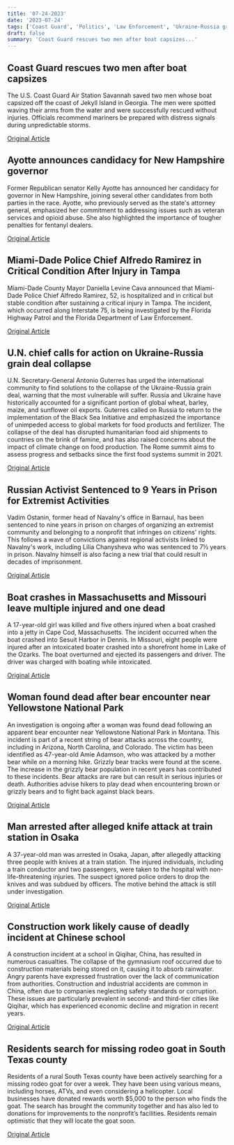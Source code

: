 ```yaml
---
title: '07-24-2023'
date: '2023-07-24'
tags: ['Coast Guard', 'Politics', 'Law Enforcement', 'Ukraine-Russia grain deal', 'Russian Activist', 'Boating accidents', 'Bear Attacks', 'Crime', 'Accidents', 'Missing Goat']
draft: false
summary: 'Coast Guard rescues two men after boat capsizes...'
---
```


## Coast Guard rescues two men after boat capsizes
The U.S. Coast Guard Air Station Savannah saved two men whose boat capsized off the coast of Jekyll Island in Georgia. The men were spotted waving their arms from the water and were successfully rescued without injuries. Officials recommend mariners be prepared with distress signals during unpredictable storms.

[Original Article](https://abcnews.go.com/US/coast-guard-rescues-2-capsized-boat-off-georgia/story?id=101598238)

## Ayotte announces candidacy for New Hampshire governor
Former Republican senator Kelly Ayotte has announced her candidacy for governor in New Hampshire, joining several other candidates from both parties in the race. Ayotte, who previously served as the state's attorney general, emphasized her commitment to addressing issues such as veteran services and opioid abuse. She also highlighted the importance of tougher penalties for fentanyl dealers.

[Original Article](https://abcnews.go.com/Politics/wireStory/former-us-sen-kelly-ayotte-throws-hat-race-101603906)

## Miami-Dade Police Chief Alfredo Ramirez in Critical Condition After Injury in Tampa
Miami-Dade County Mayor Daniella Levine Cava announced that Miami-Dade Police Chief Alfredo Ramirez, 52, is hospitalized and in critical but stable condition after sustaining a critical injury in Tampa. The incident, which occurred along Interstate 75, is being investigated by the Florida Highway Patrol and the Florida Department of Law Enforcement.

[Original Article](https://abcnews.go.com/US/wireStory/miami-dade-police-director-critical-condition-incident-tampa-101604122)

## U.N. chief calls for action on Ukraine-Russia grain deal collapse
U.N. Secretary-General Antonio Guterres has urged the international community to find solutions to the collapse of the Ukraine-Russia grain deal, warning that the most vulnerable will suffer. Russia and Ukraine have historically accounted for a significant portion of global wheat, barley, maize, and sunflower oil exports. Guterres called on Russia to return to the implementation of the Black Sea Initiative and emphasized the importance of unimpeded access to global markets for food products and fertilizer. The collapse of the deal has disrupted humanitarian food aid shipments to countries on the brink of famine, and has also raised concerns about the impact of climate change on food production. The Rome summit aims to assess progress and setbacks since the first food systems summit in 2021.

[Original Article](https://abcnews.go.com/International/wireStory/chief-urges-russia-revive-grain-deal-ukraine-warning-101608163)

## Russian Activist Sentenced to 9 Years in Prison for Extremist Activities
Vadim Ostanin, former head of Navalny's office in Barnaul, has been sentenced to nine years in prison on charges of organizing an extremist community and belonging to a nonprofit that infringes on citizens' rights. This follows a wave of convictions against regional activists linked to Navalny's work, including Lilia Chanysheva who was sentenced to 7½ years in prison. Navalny himself is also facing a new trial that could result in decades of imprisonment.

[Original Article](https://abcnews.go.com/International/wireStory/navalny-associate-jailed-russian-opposition-crackdown-continues-101606355)

## Boat crashes in Massachusetts and Missouri leave multiple injured and one dead
A 17-year-old girl was killed and five others injured when a boat crashed into a jetty in Cape Cod, Massachusetts. The incident occurred when the boat crashed into Sesuit Harbor in Dennis. In Missouri, eight people were injured after an intoxicated boater crashed into a shorefront home in Lake of the Ozarks. The boat overturned and ejected its passengers and driver. The driver was charged with boating while intoxicated.

[Original Article](https://abcnews.go.com/US/separate-boat-crashes-cape-cod-ozarks-leaves-1/story?id=101591790)

## Woman found dead after bear encounter near Yellowstone National Park
An investigation is ongoing after a woman was found dead following an apparent bear encounter near Yellowstone National Park in Montana. This incident is part of a recent string of bear attacks across the country, including in Arizona, North Carolina, and Colorado. The victim has been identified as 47-year-old Amie Adamson, who was attacked by a mother bear while on a morning hike. Grizzly bear tracks were found at the scene. The increase in the grizzly bear population in recent years has contributed to these incidents. Bear attacks are rare but can result in serious injuries or death. Authorities advise hikers to play dead when encountering brown or grizzly bears and to fight back against black bears.

[Original Article](https://abcnews.go.com/US/woman-found-dead-after-suspected-bear-encounter-yellowstone/story?id=101594929)

## Man arrested after alleged knife attack at train station in Osaka
A 37-year-old man was arrested in Osaka, Japan, after allegedly attacking three people with knives at a train station. The injured individuals, including a train conductor and two passengers, were taken to the hospital with non-life-threatening injuries. The suspect ignored police orders to drop the knives and was subdued by officers. The motive behind the attack is still under investigation.

[Original Article](https://abcnews.go.com/International/wireStory/police-arrest-suspect-knife-attack-train-western-japan-101598148)

## Construction work likely cause of deadly incident at Chinese school
A construction incident at a school in Qiqihar, China, has resulted in numerous casualties. The collapse of the gymnasium roof occurred due to construction materials being stored on it, causing it to absorb rainwater. Angry parents have expressed frustration over the lack of communication from authorities. Construction and industrial accidents are common in China, often due to companies neglecting safety standards or corruption. These issues are particularly prevalent in second- and third-tier cities like Qiqihar, which has experienced economic decline and migration in recent years.

[Original Article](https://abcnews.go.com/International/wireStory/11-killed-roof-collapses-middle-school-gym-chinas-101598144)

## Residents search for missing rodeo goat in South Texas county
Residents of a rural South Texas county have been actively searching for a missing rodeo goat for over a week. They have been using various means, including horses, ATVs, and even considering a helicopter. Local businesses have donated rewards worth $5,000 to the person who finds the goat. The search has brought the community together and has also led to donations for improvements to the nonprofit’s facilities. Residents remain optimistic that they will locate the goat soon.

[Original Article](https://abcnews.go.com/US/wireStory/avid-search-missing-texas-rodeo-goat-bringing-residents-101594528)
